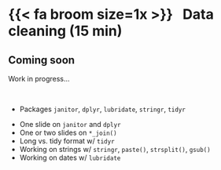 # {{< fa broom size=1x >}} &nbsp;&nbsp;Data cleaning (15 min)

## Coming soon

Work in progress...

<br>

- Packages `janitor`, `dplyr`, `lubridate`, `stringr`, `tidyr`

<!-- new list -->

- One slide on `janitor` and `dplyr`
- One or two slides on `*_join()`
- Long vs. tidy format w/ `tidyr`
- Working on strings w/ `stringr`, `paste()`, `strsplit()`, `gsub()`
- Working on dates w/ `lubridate`
